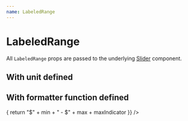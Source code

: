 ```yaml
---
name: LabeledRange
---
```



# LabeledRange

All `LabeledRange` props are passed to the underlying [Slider](#/docs-slider) component.

<Playground>
  <LabeledRange
    min={1}
    max={100}
    step={1}
    defaultValue={[1, 100]}
    disabled={false}
    label="Height"
  />
</Playground>

## With unit defined

<Playground>
  <LabeledRange
    min={1}
    max={100}
    unit="in"
    step={1}
    defaultValue={[1, 100]}
    disabled={false}
    label="Height"
    unit="in"
  />
</Playground>

## With formatter function defined

<Playground>
  <LabeledRange
    min={1}
    max={100}
    unit="in"
    step={1}
    defaultValue={[1, 100]}
    disabled={false}
    label="Price"
    formatter={(min, max, maxIndicator) => {
      return "$" + min + " - $" + max + maxIndicator
    }}
  />
</Playground>
